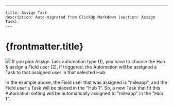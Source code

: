 ---
    title: Assign Task
    description: Auto-migrated from ClickUp Markdown (section: Assign Task).
    ---

# {frontmatter.title}

![](https://t3837933.p.clickup-attachments.com/t3837933/43def136-2031-4f9b-b742-761b92b5cab9/2.png)
If you pick Assign Task automation type (1), you have to choose the Hub & assign a Field user (2), if triggered, the Automation will be assigned a Task to that assigned user in that selected Hub.

In the example above, the Field user that was assigned is "mileapp", and the Field user's Task will be placed in the "Hub 1". So, a new Task that fit this Automation setting will be automatically assigned to "mileapp" in the "Hub 1".
